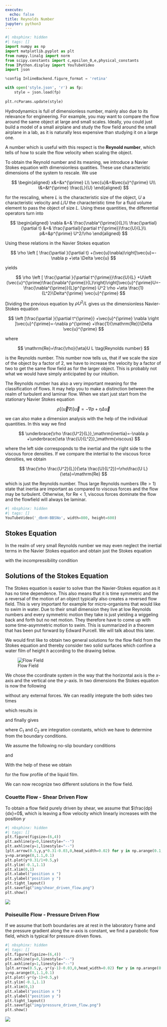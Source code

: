 ```yaml
---
execute:
  echo: false
title: Reynolds Number
jupyter: python3
---
```




```python
#| nbsphinx: hidden
#| tags: []
import numpy as np
import matplotlib.pyplot as plt
from numpy.linalg import norm
from scipy.constants import c,epsilon_0,e,physical_constants
from IPython.display import YouTubeVideo
import json

%config InlineBackend.figure_format = 'retina' 

with open('style.json', 'r') as fp:
    style = json.load(fp)
    
plt.rcParams.update(style) 
```

Hydrodynamics is full of dimensionless number, mainly also due to its relevance for engineering. For example, you may want to compare the flow around the same object at large and small scales. Ideally, you could just build a model of a small airplane and study the flow field around the small airplane in a lab, as it is naturally less expensive than studying it on a large one.

A number which is useful with this respect is the **Reynold number**, which tells of how to scale the flow velocity when scaling the object.

To obtain the Reynold number and its meaning, we introduce a Navier Stokes equation with dimensionless quatities. These use characteristic dimensions of the system to rescale. We use

$$
\begin{aligned}
x&=&x^{\prime} L\\
\vec{u}&=&\vec{u}^{\prime} U\\
t&=&t^{\prime} \frac{L}{U}
\end{aligned}
$$

for the rescaling, where $L$ is the characteristic size of the object, $U$ a characteristic velocity and $L/U$ the characteristic time for a fluid volume element to pass the object of size $L$. Using these quantities, the differential operators turn into

$$
\begin{aligned}
\nabla &=& \frac{\nabla^{\prime}}{L}\\
\frac{\partial}{\partial t} &=& \frac{\partial}{\partial t^{\prime}}\frac{U}{L}\\
p&=&p^{\prime} U^2/\rho
\end{aligned}
$$

Using these relations in the Navier Stokes equation

$$
\rho \left [ \frac{\partial }{\partial t} +(\vec{u}\nabla)\right]\vec{u}=-\nabla p +\eta \Delta \vec{u}
$$

yields

$$
\rho \left [ \frac{\partial }{\partial t^{\prime}}\frac{U}{L} +U\left (\vec{u}^{\prime}\frac{\nabla^{\prime}}{L}\right)\right]\vec{u}^{\prime}U=-\frac{\nabla^{\prime}}{L}p^{\prime} U^2 \rho +\eta \frac{1}{L^2}\Delta^{\prime} \vec{u}^{\prime}
$$

Dividing the previous equation by $\rho U^2/L$ gives us the dimensionless Navier-Stokes equation

$$
\left [\frac{\partial }{\partial t^{\prime}} +\vec{u}^{\prime} \nabla \right ]\vec{u}^{\prime}=-\nabla p^{\prime} +\frac{1}{\mathrm{Re}}\Delta \vec{u}^{\prime}
$$


where

$$
\mathrm{Re}=\frac{\rho}{\eta}U L \tag{Reynolds number}
$$

is the Reynolds number. This number now tells us, that if we scale the size of the object by a factor of 2, we have to increase the velocity by a factor of two to get the same flow field as for the larger object. This is probably not what we would have simply anticipated by our intuition.

The Reynolds number has also a very important meaning for the classification of flows. It may help you to make a distinction between the realm of turbulent and laminar flow. When we start just start from the stationary Navier Stokes equation

$$
\rho \left [(\vec{u}\nabla)\right]\vec{u}=-\nabla p +\eta \Delta \vec{u}
$$

we can also make a dimension analysis with the help of the individual quantities. In this way we find 

$$
\underbrace{\rho \frac{U^2}{L}}_\mathrm{inertia}=-\nabla p +\underbrace{\eta \frac{U}{L^2}}_\mathrm{viscous}
$$

where the left side correspopnds to the inertial and the right side to the viscous force densities. If we compare the intertial to the viscous force densities, we obtain

$$
\frac{\rho \frac{U^2}{L}}{\eta \frac{U}{L^2}}=\rho\frac{U L}{\eta}=\mathrm{Re}
$$

which is just the Reynolds number. Thus large Reynolds numbers ($\mathrm{Re >1}$) state that inertia are important as compared to viscous forces and the flow may be turbulent. Otherwise, for $\mathrm{Re}<1$, viscous forces dominate the flow and the flowfield will always be laminar. 

```python
#| nbsphinx: hidden
#| tags: []
YouTubeVideo('_dbnH-BBSNo', width=800, height=600)
```

## Stokes Equation

In the realm of very small Reynolds number we may even neglect the inertial terms in the Navier Stokes equation and obtain just the Stokes equation

\begin{equation}
0= -\nabla p+\eta \Delta \vec{u}+\vec{f}\tag{Stokes Equation}
\end{equation}

with the incompressibility condition

\begin{equation}
\nabla \cdot \vec{u}=0
\end{equation}


## Solutions of the Stokes Equation

The Stokes equation is easier to solve than the Navier-Stokes equation as it has no time dependence. This also means that it is time symmetric and the a reversal of the motion of an object typically also creates a reversed flow field. This is very important for example for micro-organisms that would like to swim in water. Due to their small dimension they live at low Reynolds numbers and every symmetric motion they take is just yielding a wiggeling back and forth but no net motion. They therefore have to come up with some time-asymmetric motion to swim. This is summarized in a theorem that has been put forward by Edward Purcell. We will talk about this later.

We would first like to obtain two general solutions for the flow field from the Stokes equation and thereby consider two solid surfaces which confine a water film of height $h$ according to the drawing below.


![Flow Field](img/flow_field.png)

We chose the ccordinate system in the way that the horizontal axis is the $x$-axis and the vertical one the $y$-axis. In two dimensions the Stokes equation is now the following

\begin{equation}
\eta \frac{d^2 u}{d y^2 }=\frac{dp}{dx}
\end{equation}

without any external forces. We can readily integrate the both sides two times 

\begin{equation}
\int\frac{d^2 u}{d y^2 }=\frac{1}{\eta}\int \frac{dp}{dx}
\end{equation}

which results in 

\begin{equation}
\int\frac{d u}{d y}=\int \left [ \frac{1}{\eta} \frac{dp}{dx}y+C_1 \right ] dy
\end{equation}

and finally gives

\begin{equation}
u(y)=\frac{1}{2\eta}\frac{dp}{dx}y^2+ C_1 y+ C_2 
\end{equation}

where $C_1$ and $C_2$ are integration constants, which we have to determine from the boundary conditions.

We assume the following no-slip boundary conditions

\begin{equation}
u(y=0)=0
\end{equation}

and 

\begin{equation}
u(y=h)=U
\end{equation}

With the help of these we obtain

\begin{equation}
u(y)=\frac{1}{2\eta}\frac{dp}{dx}y(y-h)+\frac{Uy}{h}
\end{equation}

for the flow profile of the liquid film.

We can now recognize two different solutions in the flow field.

### Couette Flow - Shear Driven Flow

To obtain a flow field purely driven by shear, we assume that $\frac{dp}{dx}=0$, which is leaving a flow velocity which linearly increases with the position $y$

\begin{equation}
u(y)=U\frac{y}{h}
\end{equation}

::: {.content-visible when-format="html"}

```python
#| nbsphinx: hidden
#| tags: []
plt.figure(figsize=(6,4))
plt.axhline(y=0,linestyle="--")
plt.axhline(y=1,linestyle="--")
[plt.arrow(0.5,y,y*0.31-0.03,0,head_width=0.02) for y in np.arange(0.1,1.1,0.1)]
y=np.arange(0,1.1,0.1)
plt.plot(y*0.31/1+0.5,y) 
plt.ylim(-0.1,1.1)
plt.xlim(0,1)
plt.xlabel("position x ")
plt.ylabel("position y ")
plt.tight_layout()
plt.savefig("img/shear_driven_flow.png")
plt.show()
```

:::

::: {.content-visible unless-format="html"}
![](img/shear_driven_flow.png)
:::

### Poiseuille Flow - Pressure Driven Flow 

If we assume that both boundaries are at rest in the laboratory frame and the pressure gradient along the x-axis is constant, we find a parabolic flow field, which is typical for pressure driven flows.

\begin{equation}
u(y)=\frac{1}{2\eta}\frac{dp}{dx}y(y-h)
\end{equation}

::: {.content-visible when-format="html"}

```python
#| nbsphinx: hidden
#| tags: []
plt.figure(figsize=(6,4))
plt.axhline(y=0,linestyle="--")
plt.axhline(y=1,linestyle="--")
[plt.arrow(0.5,y,-y*(y-1)-0.03,0,head_width=0.02) for y in np.arange(0.1,1.,0.1)]
y=np.arange(0,1.1,0.1)
plt.plot(-y*(y-1)+0.5,y) 
plt.ylim(-0.1,1.1)
plt.xlim(0,1)
plt.xlabel("position x ")
plt.ylabel("position y ")
plt.tight_layout()
plt.savefig("img/pressure_driven_flow.png")
plt.show()
```

:::

::: {.content-visible unless-format="html"}
![](img/pressure_driven_flow.png)
:::

